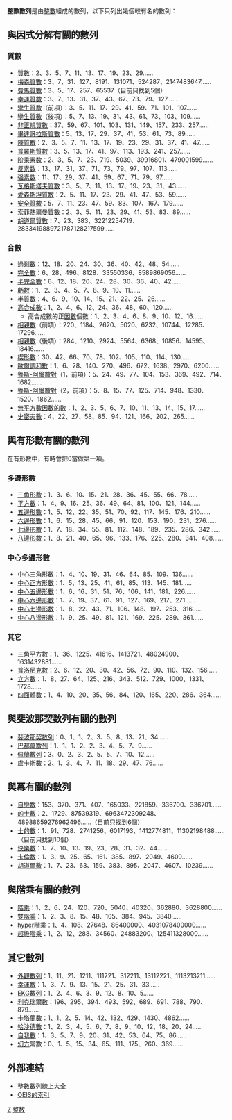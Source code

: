 {{NoteTA|G1=Math}}
'''整數數列'''是由[[整數|整數]]組成的數列，以下只列出幾個較有名的數列：

== 與因式分解有關的數列 ==
=== 質數 ===
{{Main|質數列表}}
*[[質數|質數]]：2、3、5、7、11、13、17、19、23、29……{{OEIS|id=A000040}}
*[[梅森質數|梅森質數]]：3、7、31、127、8191、131071、524287、2147483647……{{OEIS|id=A000668}}
*[[費馬質數|費馬質數]]：3、5、17、257、65537（目前只找到5個）{{OEIS|id=A019434}}
*[[幸運質數|幸運質數]]：3、7、13、31、37、43、67、73、79、127……{{OEIS|id=A031157}}
*[[孿生質數|孿生質數]]（前項）：3、5、11、17、29、41、59、71、101、107……{{OEIS|id=A001359}}
*[[孿生質數|孿生質數]]（後項）：5、7、13、19、31、43、61、73、103、109……{{OEIS|id=A006512}}
*[[正規素數|非正規質數]]：37、59、67、101、103、131、149、157、233、257……{{OEIS|id=A000928}}
*[[畢達哥拉斯質數|畢達哥拉斯質數]]：5、13、17、29、37、41、53、61、73、89……{{OEIS|id=A002144}}
*[[陳質數|陳質數]]：2、3、5、7、11、13、17、19、23、29、31、37、41、47……{{OEIS|id=A109611}}
*[[普羅斯質數|普羅斯質數]]：3、5、13、17、41、97、113、193、241、257……{{OEIS|id=A080076}}
*[[阶乘素数|阶乘素数]]：2、3、5、7、23、719、5039、39916801、479001599……{{OEIS|id=A088054}}
*[[反素数|反素数]]：13、17、31、37、71、73、79、97、107、113……{{OEIS|id=A006567}}
*[[强素数|强素数]]：11、17、29、37、41、59、67、71、79、97……{{OEIS|id=A051634}}
*[[瓦格斯塔夫質數|瓦格斯塔夫質數]]：3、5、7、11、13、17、19、23、31、43……{{OEIS|id=A000978}}
*[[愛森斯坦質數|愛森斯坦質數]]：2、5、11、17、23、29、41、47、53、59……{{OEIS|id=A003627}}
*[[安全質數|安全質數]]：5、7、11、23、47、59、83、107、167、179……{{OEIS|id=A005385}}
*[[索菲熱爾曼質數|索菲熱爾曼質數]]：2、3、5、11、23、29、41、53、83、89……{{OEIS|id=A005384}}
*[[胡道爾數|胡道爾質數]]：7、23、383、32212254719、2833419889721787128217599……{{OEIS|id=A050918}}

=== 合數 ===
*[[過剩數|過剩數]]：12、18、20、24、30、36、40、42、48、54……{{OEIS|id=A005101}}
*[[完全數|完全數]]：6、28、496、8128、33550336、8589869056……{{OEIS|id=A000396}}
*[[半完全數|半完全數]]：6、12、18、20、24、28、30、36、40、42……{{OEIS|id=A005835}}
*[[虧數|虧數]]：1、2、3、4、5、7、8、9、10、11……{{OEIS|id=A005100}}
*[[半質數|半質數]]：4、6、9、10、14、15、21、22、25、26……{{OEIS|id=A001358}}
*[[高合成數|高合成數]]：1、2、4、6、12、24、36、48、60、120……{{OEIS|id=A002182}}
**高合成數的正[[因數|因數]]個數：1、2、3、4、6、8、9、10、12、16……{{OEIS|id=A002183}}
*[[相親數|相親數]]（前項）：220、1184、2620、5020、6232、10744、12285、17296……{{OEIS|id=A002025}}
*[[相親數|相親數]]（後項）：284、1210、2924、5564、6368、10856、14595、18416……{{OEIS|id=A002026}}
*[[楔形數|楔形數]]：30、42、66、70、78、102、105、110、114、130……{{OEIS|id=A007304}}
*[[歐爾調和數|歐爾調和數]]：1、6、28、140、270、496、672、1638、2970、6200……{{OEIS|id=A001599}}
*[[魯斯-阿倫數對|魯斯-阿倫數對]]（1，前項）：5、24、49、77、104、153、369、492、714、1682……{{OEIS|id=A006145}}
*[[魯斯-阿倫數對|魯斯-阿倫數對]]（2，前項）：5、8、15、77、125、714、948、1330、1520、1862……{{OEIS|id=A039752}}
*[[無平方數因數的數|無平方數因數的數]]：1、2、3、5、6、7、10、11、13、14、15、17……{{OEIS|id=A005117}}
*[[史密夫數|史密夫數]]：4、22、27、58、85、94、121、166、202、265……{{OEIS|id=A006753}}

== 與有形數有關的數列 ==

在有形數中，有時會把0當做第一項。

=== 多邊形數 ===
*[[三角形數|三角形數]]：1、3、6、10、15、21、28、36、45、55、66、78……{{OEIS|id=A000217}}
*[[平方數|平方數]]：1、4、9、16、25、36、49、64、81、100、121、144……{{OEIS|id=A000290}}
*[[五邊形數|五邊形數]]：1、5、12、22、35、51、70、92、117、145、176、210……{{OEIS|id=A000326}}
*[[六邊形數|六邊形數]]：1、6、15、28、45、66、91、120、153、190、231、276……{{OEIS|id=A000384}}
*[[七邊形數|七邊形數]]：1、7、18、34、55、81、112、148、189、235、286、342……{{OEIS|id=A000566}}
*[[八邊形數|八邊形數]]：1、8、21、40、65、96、133、176、225、280、341、408……{{OEIS|id=A000567}}

=== 中心多邊形數 ===
*[[中心三角形數|中心三角形數]]：1、4、10、19、31、46、64、85、109、136……{{OEIS|id=A005448}}
*[[中心正方形數|中心正方形數]]：1、5、13、25、41、61、85、113、145、181……{{OEIS|id=A001844}}
*[[中心五邊形數|中心五邊形數]]：1、6、16、31、51、76、106、141、181、226……{{OEIS|id=A005891}}
*[[中心六邊形數|中心六邊形數]]：1、7、19、37、61、91、127、169、217、271……{{OEIS|id=A003215}}
*[[中心七邊形數|中心七邊形數]]：1、8、22、43、71、106、148、197、253、316……{{OEIS|id=A069099}}
*[[中心八邊形數|中心八邊形數]]：1、9、25、49、81、121、169、225、289、361……{{OEIS|id=A016754}}

=== 其它 ===
*[[三角平方數|三角平方數]]：1、36、1225、41616、1413721、48024900、1631432881……{{OEIS|id=A001110}}
*[[普洛尼克數|普洛尼克數]]：2、6、12、20、30、42、56、72、90、110、132、156……{{OEIS|id=A002378}}
*[[立方數|立方數]]：1、8、27、64、125、216、343、512、729、1000、1331、1728……{{OEIS|id=A000578}}
*[[四面體數|四面體數]]：1、4、10、20、35、56、84、120、165、220、286、364……{{OEIS|id=A000292}}

== 與斐波那契数列有關的數列 ==
*[[斐波那契数列|斐波那契数列]]：0、1、1、2、3、5、8、13、21、34……{{OEIS|id=A000045}}
*[[巴都萬數列|巴都萬數列]]：1、1、1、2、2、3、4、5、7、9……{{OEIS|id=A000931}}
*[[佩蘭數列|佩蘭數列]]：3、0、2、3、2、5、5、7、10、12……{{OEIS|id=A001608}}
*[[盧卡斯數|盧卡斯數]]：2、1、3、4、7、11、18、29、47、76……{{OEIS|id=A000032}}

== 與冪有關的數列 ==
*[[水仙花數|自戀數]]：153、370、371、407、165033、221859、336700、336701……{{OEIS|id=A056733}}
*[[的士數|的士數]]：2、1729、87539319、6963472309248、48988659276962496……（目前只找到6個）{{OEIS|id=A011541}}
*[[士的數|士的數]]：1、91、728、2741256、6017193、1412774811、11302198488……（目前只找到10個）{{OEIS|id=A047696}}
*[[快樂數|快樂數]]：1、7、10、13、19、23、28、31、32、44……{{OEIS|id=A007770}}
*[[卡倫數|卡倫數]]：1、3、9、25、65、161、385、897、2049、4609……{{OEIS|id=A002064}}
*[[胡道爾數|胡道爾數]]：1、7、23、63、159、383、895、2047、4607、10239……{{OEIS|id=A003261}}

== 與階乘有關的數列 ==
*[[階乘|階乘]]：1、2、6、24、120、720、5040、40320、362880、3628800……{{OEIS|id=A000142}}
*[[階乘#變化|雙階乘]]：1、2、3、8、15、48、105、384、945、3840……{{OEIS|id=A006882}}
*[[階乘#變化|hyper階乘]]：1、4、108、27648、86400000、4031078400000……{{OEIS|id=A002109}}
*[[階乘#變化|超級階乘]]：1、2、12、288、34560、24883200、125411328000……{{OEIS|id=A000178}}

== 其它數列 ==
*[[外觀數列|外觀數列]]：1、11、21、1211、111221、312211、13112221、1113213211……{{OEIS|id=A005150}}
*[[幸運數|幸運數]]：1、3、7、9、13、15、21、25、31、33……{{OEIS|id=A000959}}
*[[EKG數列|EKG數列]]：1、2、4、6、3、9、12、8、10、5……{{OEIS|id=A064413}}
*[[利克瑞爾數|利克瑞爾數]]：196、295、394、493、592、689、691、788、790、879……{{OEIS|id=A023108}}
*[[卡塔蘭數|卡塔蘭數]]：1、1、2、5、14、42、132、429、1430、4862……{{OEIS|id=A000108}}
*[[哈沙德數|哈沙德數]]：1、2、3、4、5、6、7、8、9、10、12、18、20、24……{{OEIS|id=A005349}}
*[[自我數|自我數]]：1、3、5、7、9、20、31、42、53、64、75、86……{{OEIS|id=A003052}}
*[[幻方|幻方]]常數：0、1、5、15、34、65、111、175、260、369……{{OEIS|id=A006003}}

==外部連結==
*[http://www.research.att.com/~njas/sequences/indexchinese.html 整數數列線上大全] {{Wayback|url=http://www.research.att.com/~njas/sequences/indexchinese.html |date=20080908012033 }}
*[https://oeis.org/wiki/Index_to_OEIS OEIS的索引]

{{級數}}

[[Category:整数数列|Z]]
[[Category:数学列表|整数]]